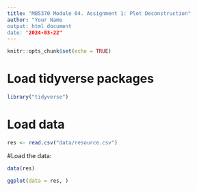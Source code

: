 ```yaml
---
title: "MB5370 Module 04. Assignment 1: Plot Deconstruction"
author: "Your Name
output: html_document
date: "2024-03-22"
---
```


```r
knitr::opts_chunk$set(echo = TRUE)
```


# Load tidyverse packages
```r
library("tidyverse")
```


# Load data

```r
res <- read.csv("data/resource.csv")
```

#Load the data:
```r
data(res)
```


```r
ggplot(data = res, )
```


```r

```



```r

```







